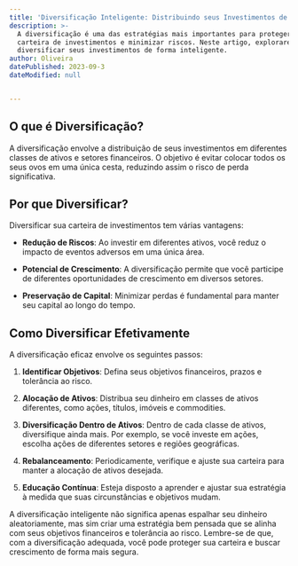 ```yaml
---
title: 'Diversificação Inteligente: Distribuindo seus Investimentos de Forma Eficaz'
description: >-
  A diversificação é uma das estratégias mais importantes para proteger sua
  carteira de investimentos e minimizar riscos. Neste artigo, exploraremos como
  diversificar seus investimentos de forma inteligente.
author: Oliveira
datePublished: 2023-09-3
dateModified: null


---
```


## **O que é Diversificação?**

A diversificação envolve a distribuição de seus investimentos em diferentes classes de ativos e setores financeiros. O objetivo é evitar colocar todos os seus ovos em uma única cesta, reduzindo assim o risco de perda significativa.

## **Por que Diversificar?**

Diversificar sua carteira de investimentos tem várias vantagens:

- **Redução de Riscos**: Ao investir em diferentes ativos, você reduz o impacto de eventos adversos em uma única área.

- **Potencial de Crescimento**: A diversificação permite que você participe de diferentes oportunidades de crescimento em diversos setores.

- **Preservação de Capital**: Minimizar perdas é fundamental para manter seu capital ao longo do tempo.

## **Como Diversificar Efetivamente**

A diversificação eficaz envolve os seguintes passos:

1. **Identificar Objetivos**: Defina seus objetivos financeiros, prazos e tolerância ao risco.

2. **Alocação de Ativos**: Distribua seu dinheiro em classes de ativos diferentes, como ações, títulos, imóveis e commodities.

3. **Diversificação Dentro de Ativos**: Dentro de cada classe de ativos, diversifique ainda mais. Por exemplo, se você investe em ações, escolha ações de diferentes setores e regiões geográficas.

4. **Rebalanceamento**: Periodicamente, verifique e ajuste sua carteira para manter a alocação de ativos desejada.

5. **Educação Contínua**: Esteja disposto a aprender e ajustar sua estratégia à medida que suas circunstâncias e objetivos mudam.

A diversificação inteligente não significa apenas espalhar seu dinheiro aleatoriamente, mas sim criar uma estratégia bem pensada que se alinha com seus objetivos financeiros e tolerância ao risco. Lembre-se de que, com a diversificação adequada, você pode proteger sua carteira e buscar crescimento de forma mais segura.
